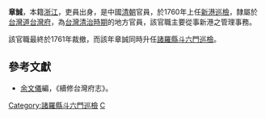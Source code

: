 '''章誠'''，本籍[[浙江|浙江]]，吏員出身，是中國[[清朝|清朝]]官員，於1760年上任[[新港鄉|新港]][[巡檢|巡檢]]，隸屬於[[台灣道|台灣道]][[台灣府|台灣府]]，為[[台灣清治時期|台灣清治時期]]的地方官員，該官職主要從事新港之管理事務。

該官職最終於1761年裁撤，而該年章誠同時升任[[諸羅縣|諸羅縣]][[斗六市|斗六門]][[巡檢|巡檢]]。

==參考文獻==
*[[余文儀|余文儀]]編，《續修台灣府志》。
{{start box}}
{{s-before|[[張炯|張炯]]}}
{{s-title|[[台灣府|台灣府]][[新港鄉|新港]][[巡檢|巡檢]]|1760年上任}}
{{s-after|—}}
{{s-before|—}}
{{s-title|[[台灣府|台灣府]][[諸羅縣|諸羅縣]][[斗六市|斗六門]][[巡檢|巡檢]]|1761年上任}}
{{s-after|[[徐坦_(清朝)|徐坦]]}}
{{end box}}
{{清朝人物小作品}}

[[Category:諸羅縣斗六門巡檢|Category:諸羅縣斗六門巡檢]]
[[Category:章姓|C]]